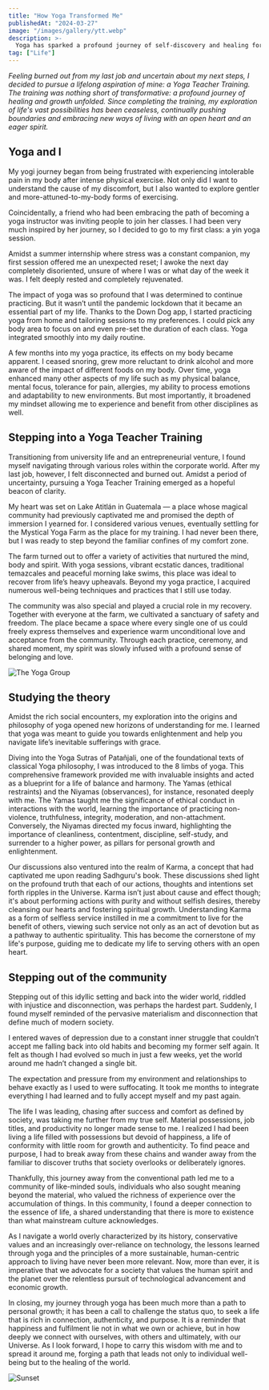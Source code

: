 ```yaml
---
title: "How Yoga Transformed Me"
publishedAt: "2024-03-27"
image: "/images/gallery/ytt.webp"
description: >-
  Yoga has sparked a profound journey of self-discovery and healing for me; continually pushing boundaries and embracing new ways of living with an open heart and an eager spirit.
tag: ["Life"]
---
```


_Feeling burned out from my last job and uncertain about my next steps, I decided to pursue a lifelong aspiration of mine: a Yoga Teacher Training. The training was nothing short of transformative: a profound journey of healing and growth unfolded. Since completing the training, my exploration of life's vast possibilities has been ceaseless, continually pushing boundaries and embracing new ways of living with an open heart and an eager spirit._

## Yoga and I

My yogi journey began from being frustrated with experiencing intolerable pain in my body after intense physical exercise. Not only did I want to understand the cause of my discomfort, but I also wanted to explore gentler and more-attuned-to-my-body forms of exercising.

Coincidentally, a friend who had been embracing the path of becoming a yoga instructor was inviting people to join her classes. I had been very much inspired by her journey, so I decided to go to my first class: a yin yoga session.

Amidst a summer internship where stress was a constant companion, my first session offered me an unexpected reset; I awoke the next day completely disoriented, unsure of where I was or what day of the week it was. I felt deeply rested and completely rejuvenated.

The impact of yoga was so profound that I was determined to continue practicing. But it wasn’t until the pandemic lockdown that it became an essential part of my life. Thanks to the Down Dog app, I started practicing yoga from home and tailoring sessions to my preferences. I could pick any body area to focus on and even pre-set the duration of each class. Yoga integrated smoothly into my daily routine.

A few months into my yoga practice, its effects on my body became apparent. I ceased snoring, grew more reluctant to drink alcohol and more aware of the impact of different foods on my body. Over time, yoga enhanced many other aspects of my life such as my physical balance, mental focus, tolerance for pain, allergies, my ability to process emotions and adaptability to new environments. But most importantly, it broadened my mindset allowing me to experience and benefit from other disciplines as well.

## Stepping into a Yoga Teacher Training

Transitioning from university life and an entrepreneurial venture, I found myself navigating through various roles within the corporate world. After my last job, however, I felt disconnected and burned out. Amidst a period of uncertainty, pursuing a Yoga Teacher Training emerged as a hopeful beacon of clarity.

My heart was set on Lake Atitlán in Guatemala — a place whose magical community had previously captivated me and promised the depth of immersion I yearned for. I considered various venues, eventually settling for the Mystical Yoga Farm as the place for my training. I had never been there, but I was ready to step beyond the familiar confines of my comfort zone.

The farm turned out to offer a variety of activities that nurtured the mind, body and spirit. With yoga sessions, vibrant ecstatic dances, traditional temazcales and peaceful morning lake swims, this place was ideal to recover from life’s heavy upheavals. Beyond my yoga practice, I acquired numerous well-being techniques and practices that I still use today.

The community was also special and played a crucial role in my recovery. Together with everyone at the farm, we cultivated a sanctuary of safety and freedom. The place became a space where every single one of us could freely express themselves and experience warm unconditional love and acceptance from the community. Through each practice, ceremony, and shared moment, my spirit was slowly infused with a profound sense of belonging and love.

![The Yoga Group](/images/gallery/yoga_group.webp)

## Studying the theory

Amidst the rich social encounters, my exploration into the origins and philosophy of yoga opened new horizons of understanding for me. I learned that yoga was meant to guide you towards enlightenment and help you navigate life’s inevitable sufferings with grace.

Diving into the Yoga Sutras of Patañjali, one of the foundational texts of classical Yoga philosophy, I was introduced to the 8 limbs of yoga. This comprehensive framework provided me with invaluable insights and acted as a blueprint for a life of balance and harmony. The Yamas (ethical restraints) and the Niyamas (observances), for instance, resonated deeply with me. The Yamas taught me the significance of ethical conduct in interactions with the world, learning the importance of practicing non-violence, truthfulness, integrity, moderation, and non-attachment. Conversely, the Niyamas directed my focus inward, highlighting the importance of cleanliness, contentment, discipline, self-study, and surrender to a higher power, as pillars for personal growth and enlightenment.

Our discussions also ventured into the realm of Karma, a concept that had captivated me upon reading Sadhguru's book. These discussions shed light on the profound truth that each of our actions, thoughts and intentions set forth ripples in the Universe. Karma isn’t just about cause and effect though; it's about performing actions with purity and without selfish desires, thereby cleansing our hearts and fostering spiritual growth. Understanding Karma as a form of selfless service instilled in me a commitment to live for the benefit of others, viewing such service not only as an act of devotion but as a pathway to authentic spirituality. This has become the cornerstone of my life's purpose, guiding me to dedicate my life to serving others with an open heart.

## Stepping out of the community

Stepping out of this idyllic setting and back into the wider world, riddled with injustice and disconnection, was perhaps the hardest part. Suddenly, I found myself reminded of the pervasive materialism and disconnection that define much of modern society.

I entered waves of depression due to a constant inner struggle that couldn’t accept me falling back into old habits and becoming my former self again. It felt as though I had evolved so much in just a few weeks, yet the world around me hadn’t changed a single bit.

The expectation and pressure from my environment and relationships to behave exactly as I used to were suffocating. It took me months to integrate everything I had learned and to fully accept myself and my past again.

The life I was leading, chasing after success and comfort as defined by society, was taking me further from my true self. Material possessions, job titles, and productivity no longer made sense to me. I realized I had been living a life filled with possessions but devoid of happiness, a life of conformity with little room for growth and authenticity. To find peace and purpose, I had to break away from these chains and wander away from the familiar to discover truths that society overlooks or deliberately ignores.

Thankfully, this journey away from the conventional path led me to a community of like-minded souls, individuals who also sought meaning beyond the material, who valued the richness of experience over the accumulation of things. In this community, I found a deeper connection to the essence of life, a shared understanding that there is more to existence than what mainstream culture acknowledges.

As I navigate a world overly characterized by its history, conservative values and an increasingly over-reliance on technology, the lessons learned through yoga and the principles of a more sustainable, human-centric approach to living have never been more relevant. Now, more than ever, it is imperative that we advocate for a society that values the human spirit and the planet over the relentless pursuit of technological advancement and economic growth.

In closing, my journey through yoga has been much more than a path to personal growth; it has been a call to challenge the status quo, to seek a life that is rich in connection, authenticity, and purpose. It is a reminder that happiness and fulfilment lie not in what we own or achieve, but in how deeply we connect with ourselves, with others and ultimately, with our Universe. As I look forward, I hope to carry this wisdom with me and to spread it around me, forging a path that leads not only to individual well-being but to the healing of the world.

![Sunset](/images/gallery/sunset.webp)
